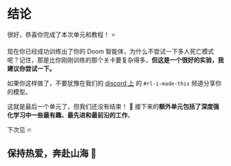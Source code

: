 # 结论

很好，恭喜你完成了本次单元和教程！ ⭐️

现在你已经成功训练出了你的 Doom 智能体，为什么不尝试一下多人死亡模式呢？记住，那是比你刚刚训练的那个关卡要复杂得多，**但这是一个很好的实验，我建议你尝试一下。**

如果你这样做了，不要犹豫在我们的 [discord 上](https://www.hf.co/join/discord) 的 `#rl-i-made-this` 频道分享你的模型。

这就是最后一个单元了，但我们还没有结束！ 🤗 接下来的**额外单元包括了深度强化学习中一些最有趣、最先进和最前沿的工作**。

下次见 🔥

## 保持热爱，奔赴山海 🤗
